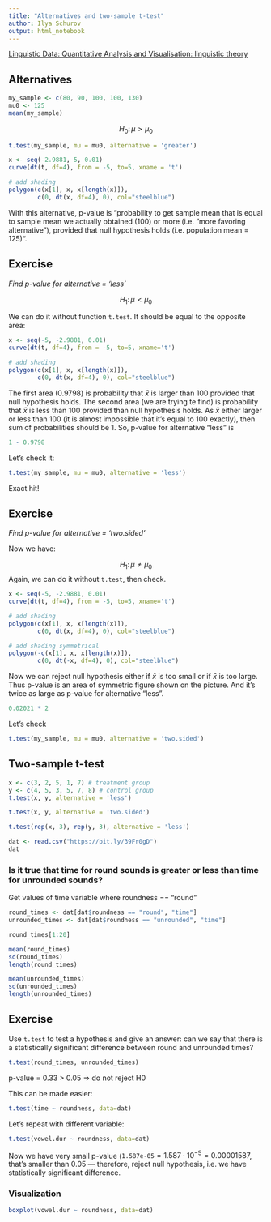 ```yaml
---
title: "Alternatives and two-sample t-test"
author: Ilya Schurov
output: html_notebook
---
```

[Linguistic Data: Quantitative Analysis and Visualisation: linguistic theory](http://math-info.hse.ru/s21/m)

## Alternatives

```r
my_sample <- c(80, 90, 100, 100, 130)
mu0 <- 125
mean(my_sample)
```

$$H_0\colon \mu > \mu_0$$

```r
t.test(my_sample, mu = mu0, alternative = 'greater')
```

```r
x <- seq(-2.9881, 5, 0.01)
curve(dt(t, df=4), from = -5, to=5, xname = 't')

# add shading
polygon(c(x[1], x, x[length(x)]), 
        c(0, dt(x, df=4), 0), col="steelblue")
```
With this alternative, p-value is "probability to get sample mean that is equal to sample mean we actually obtained (100) or more (i.e. "more favoring alternative"), provided that null hypothesis holds (i.e. population mean = 125)".

## Exercise

_Find p-value for alternative = 'less'_

$$H_1\colon \mu < \mu_0$$

We can do it without function `t.test`. It should be equal to the opposite area:

```r
x <- seq(-5, -2.9881, 0.01)
curve(dt(t, df=4), from = -5, to=5, xname='t')

# add shading
polygon(c(x[1], x, x[length(x)]), 
        c(0, dt(x, df=4), 0), col="steelblue")
```
The first area (0.9798) is probability that $\bar x$ is larger than 100 provided that null hypothesis holds. The second area (we are trying te find) is probability that $\bar x$ is less than 100 provided than null hypothesis holds. As $\bar x$ either larger or less than 100 (it is almost impossible that it's equal to 100 exactly), then sum of probabilities should be 1. So, p-value for alternative "less" is

```r
1 - 0.9798
```

Let's check it:

```r
t.test(my_sample, mu = mu0, alternative = 'less')
```
Exact hit!

## Exercise

_Find p-value for alternative = 'two.sided'_

Now we have:

$$H_1\colon \mu \ne \mu_0$$
Again, we can do it without `t.test`, then check.

```r
x <- seq(-5, -2.9881, 0.01)
curve(dt(t, df=4), from = -5, to=5, xname='t')

# add shading
polygon(c(x[1], x, x[length(x)]), 
        c(0, dt(x, df=4), 0), col="steelblue")

# add shading symmetrical
polygon(-c(x[1], x, x[length(x)]), 
        c(0, dt(-x, df=4), 0), col="steelblue")

```
Now we can reject null hypothesis either if $\bar x$ is too small or if $\bar x$ is too large. Thus p-value is an area of symmetric figure shown on the picture. And it's twice as large as p-value for alternative "less".

```r
0.02021 * 2
```

Let's check

```r
t.test(my_sample, mu = mu0, alternative = 'two.sided')
```
## Two-sample t-test
```r
x <- c(3, 2, 5, 1, 7) # treatment group
y <- c(4, 5, 3, 5, 7, 8) # control group
t.test(x, y, alternative = 'less')
```
```r
t.test(x, y, alternative = 'two.sided')
```
```r
t.test(rep(x, 3), rep(y, 3), alternative = 'less')
```
```r
dat <- read.csv("https://bit.ly/39Fr0gD")
dat
```
### Is it true that time for round sounds is greater or less than time for unrounded sounds?

Get values of time variable where roundness == "round"

```r
round_times <- dat[dat$roundness == "round", "time"]
unrounded_times <- dat[dat$roundness == "unrounded", "time"]
```

```r
round_times[1:20]
```
```r
mean(round_times)
sd(round_times)
length(round_times)
```

```r
mean(unrounded_times)
sd(unrounded_times)
length(unrounded_times)
```

## Exercise
Use `t.test` to test a hypothesis
and give an answer: can we say that 
there is a statistically significant
difference between round and unrounded times?

```r
t.test(round_times, unrounded_times)
```

p-value = 0.33 > 0.05 => do not reject H0

This can be made easier:
```r
t.test(time ~ roundness, data=dat)
```
Let's repeat with different variable:

```r
t.test(vowel.dur ~ roundness, data=dat)
```
Now we have very small p-value ($\texttt{1.587e-05} = 1.587\cdot 10^{-5}=0.00001587$, that's smaller than 0.05 — therefore, reject null hypothesis, i.e. we have statistically significant difference.

### Visualization
```r
boxplot(vowel.dur ~ roundness, data=dat)
```